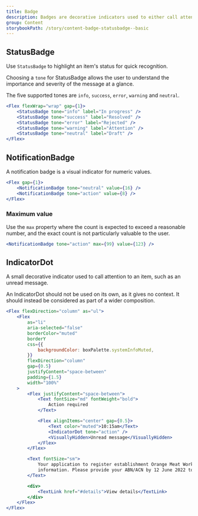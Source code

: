 ```yaml
---
title: Badge
description: Badges are decorative indicators used to either call attention to an item or for communicating non-actionable, supplemental information.
group: Content
storybookPath: /story/content-badge-statusbadge--basic
---
```


## StatusBadge

Use `StatusBadge` to highlight an item's status for quick recognition.

Choosing a `tone` for StatusBadge allows the user to understand the importance and severity of the message at a glance.

The five supported tones are `info`, `success`, `error`, `warning` and `neutral`.

```jsx live
<Flex flexWrap="wrap" gap={1}>
	<StatusBadge tone="info" label="In progress" />
	<StatusBadge tone="success" label="Resolved" />
	<StatusBadge tone="error" label="Rejected" />
	<StatusBadge tone="warning" label="Attention" />
	<StatusBadge tone="neutral" label="Draft" />
</Flex>
```

## NotificationBadge

A notification badge is a visual indicator for numeric values.

```jsx live
<Flex gap={1}>
	<NotificationBadge tone="neutral" value={16} />
	<NotificationBadge tone="action" value={8} />
</Flex>
```

### Maximum value

Use the `max` property where the count is expected to exceed a reasonable number, and the exact count is not particularly valuable to the user.

```jsx live
<NotificationBadge tone="action" max={99} value={123} />
```

## IndicatorDot

A small decorative indicator used to call attention to an item, such as an unread message.

An IndicatorDot should not be used on its own, as it gives no context. It should instead be considered as part of a wider composition.

```jsx live
<Flex flexDirection="column" as="ul">
	<Flex
		as="li"
		aria-selected="false"
		borderColor="muted"
		borderY
		css={{
			backgroundColor: boxPalette.systemInfoMuted,
		}}
		flexDirection="column"
		gap={0.5}
		justifyContent="space-between"
		padding={1.5}
		width="100%"
	>
		<Flex justifyContent="space-between">
			<Text fontSize="md" fontWeight="bold">
				Action required
			</Text>

			<Flex alignItems="center" gap={0.5}>
				<Text color="muted">10:15am</Text>
				<IndicatorDot tone="action" />
				<VisuallyHidden>Unread message</VisuallyHidden>
			</Flex>
		</Flex>

		<Text fontSize="sm">
			Your application to register establishment Orange Meat Works needs more
			information. Please provide your ABN/ACN by 12 June 2022 to avoid delays.
		</Text>

		<div>
			<TextLink href="#details">View details</TextLink>
		</div>
	</Flex>
</Flex>
```
